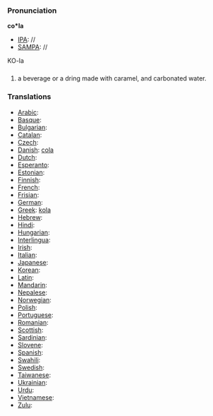 ===Pronunciation===

'''co*la'''
*[[IPA]]: //
*[[SAMPA]]: //
KO-la
===[[]]===

#a beverage or a dring made with caramel, and carbonated water.
===Translations===

*[[Arabic]]:
*[[Basque]]:
*[[Bulgarian]]:
*[[Catalan]]:
*[[Czech]]:
*[[Danish]]: [[cola]]
*[[Dutch]]:
*[[Esperanto]]:
*[[Estonian]]:
*[[Finnish]]:
*[[French]]:
*[[Frisian]]:
*[[German]]: 
*[[Greek]]: [[kola]]
*[[Hebrew]]:
*[[Hindi]]:
*[[Hungarian]]:
*[[Interlingua]]:
*[[Irish]]:
*[[Italian]]:
*[[Japanese]]:
*[[Korean]]:
*[[Latin]]:
*[[Mandarin]]:
*[[Nepalese]]:
*[[Norwegian]]:
*[[Polish]]:
*[[Portuguese]]:
*[[Romanian]]:
*[[Scottish]]:
*[[Sardinian]]:
*[[Slovene]]:
*[[Spanish]]:
*[[Swahili]]:
*[[Swedish]]:
*[[Taiwanese]]:
*[[Ukrainian]]:
*[[Urdu]]:
*[[Vietnamese]]:
*[[Zulu]]: